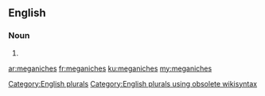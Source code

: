 ==English==

===Noun===
{{head|en}}

# {{plural of|meganiche}}

[[Category:English plurals]][[Category:English plurals using obsolete wikisyntax]]

[[ar:meganiches]]
[[fr:meganiches]]
[[ku:meganiches]]
[[my:meganiches]]